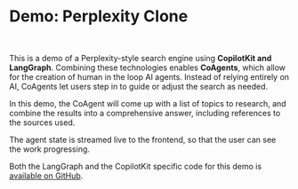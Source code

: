 
# Demo: Perplexity Clone

<br />

<YouTubeVideo videoId="HvzmwwDF4aM" defaultPlaybackRate={1.25} />

This is a demo of a Perplexity-style search engine using **CopilotKit and LangGraph**.
Combining these technologies enables **CoAgents**, which allow for the creation of human in the loop AI agents.
Instead of relying entirely on AI, CoAgents let users step in to guide or adjust the search as needed.

In this demo, the CoAgent will come up with a list of topics to research, and combine the results
into a comprehensive answer, including references to the sources used.

The agent state is streamed live to the frontend, so that the user can see the work progressing.

Both the LangGraph and the CopilotKit specific code for this demo is [available
on GitHub](https://github.com/CopilotKit/examples/tree/main/ai-researcher).
